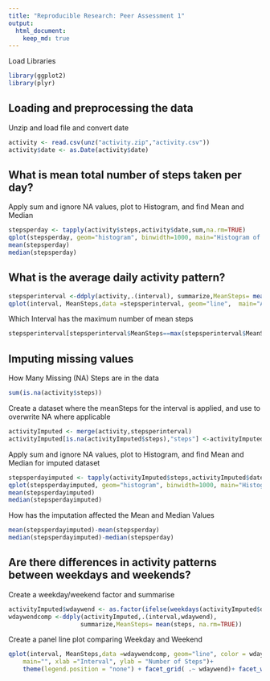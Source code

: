 ```yaml
---
title: "Reproducible Research: Peer Assessment 1"
output: 
  html_document:
    keep_md: true
---
```

Load Libraries
```r
library(ggplot2)
library(plyr)

```

## Loading and preprocessing the data
Unzip and load file and convert date
```r
activity <- read.csv(unz("activity.zip","activity.csv"))
activity$date <- as.Date(activity$date)
```


## What is mean total number of steps taken per day?
Apply sum and ignore NA values, plot to Histogram, and find Mean and Median
```r
stepsperday <- tapply(activity$steps,activity$date,sum,na.rm=TRUE)
qplot(stepsperday, geom="histogram", binwidth=1000, main="Histogram of Steps Per Day")
mean(stepsperday)
median(stepsperday)
```

## What is the average daily activity pattern?
```r
stepsperinterval <-ddply(activity,.(interval), summarize,MeanSteps= mean(steps, na.rm=TRUE))
qplot(interval, MeanSteps,data =stepsperinterval, geom="line",  main="Average Steps Per Interval")

```

Which Interval has the maximum number of mean steps

```r
stepsperinterval[stepsperinterval$MeanSteps==max(stepsperinterval$MeanSteps),]
```

## Imputing missing values

How Many Missing (NA) Steps are in the data

```r
sum(is.na(activity$steps))
```

Create a dataset where the meanSteps for the interval is applied, and use to overwrite NA where applicable
```r

activityImputed <- merge(activity,stepsperinterval)
activityImputed[is.na(activityImputed$steps),"steps"] <-activityImputed[is.na(activityImputed$steps),"MeanSteps"]

```



Apply sum and ignore NA values, plot to Histogram, and find Mean and Median for imputed dataset
```r
stepsperdayimputed <- tapply(activityImputed$steps,activityImputed$date,sum,na.rm=TRUE)
qplot(stepsperdayimputed, geom="histogram", binwidth=1000, main="Histogram of Steps Per Day")
mean(stepsperdayimputed)
median(stepsperdayimputed)
```

How has the imputation affected the Mean and Median Values
```r

mean(stepsperdayimputed)-mean(stepsperday)
median(stepsperdayimputed)-median(stepsperday)
```
## Are there differences in activity patterns between weekdays and weekends?

Create a weekday/weekend factor and summarise 

```r

activityImputed$wdaywend <- as.factor(ifelse(weekdays(activityImputed$date) %in% c("Saturday","Sunday"), "Weekend", "Weekday"))
wdaywendcomp <-ddply(activityImputed,.(interval,wdaywend), 
                    summarize,MeanSteps= mean(steps, na.rm=TRUE))
```

Create a panel line plot comparing Weekday and Weekend
```r
qplot(interval, MeanSteps,data =wdaywendcomp, geom="line", color = wdaywend, 
    main="", xlab ="Interval", ylab = "Number of Steps")+
    theme(legend.position = "none") + facet_grid( .~ wdaywend)+ facet_wrap(~wdaywend, ncol=1)
```